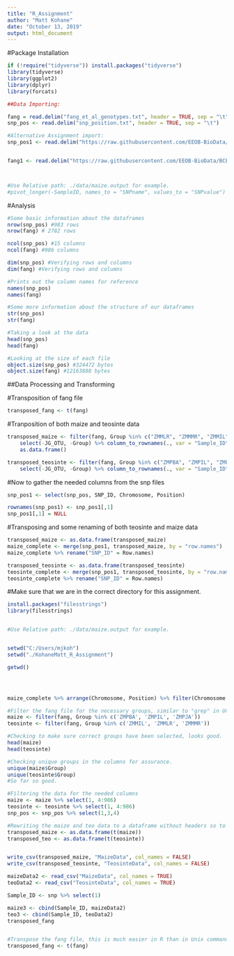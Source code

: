 ---
title: "R_Assignment"
author: "Matt Kohane"
date: "October 13, 2019"
output: html_document
---

#Package Installation
```{r}
if (!require("tidyverse")) install.packages("tidyverse")
library(tidyverse)
library(ggplot2)
library(dplyr)
library(forcats)
```



```{r}



##Data Importing:

fang = read.delim("fang_et_al_genotypes.txt", header = TRUE, sep = "\t")
snp_pos <- read.delim("snp_position.txt", header = TRUE, sep = "\t")

#Alternative Assignment import:
snp_pos1 <- read.delim("https://raw.githubusercontent.com/EEOB-BioData/BCB546X-Fall2019/master/assignments/UNIX_Assignment/snp_position.txt", header = TRUE, sep ="\t")


fang1 <- read.delim("https://raw.githubusercontent.com/EEOB-BioData/BCB546X-Fall2019/master/assignments/UNIX_Assignment/fang_et_al_genotypes.txt", header = TRUE,sep = "\t")



#Use Relative path: ./data/maize.output for example.
#pivot_longer(-SampleID, names_to = "SNPname", values_to = "SNPvalue")

```

#Analysis
```{r}
#Some basic information about the dataframes
nrow(snp_pos) #983 rows
nrow(fang) # 2782 rows 

ncol(snp_pos) #15 columns
ncol(fang) #986 columns

dim(snp_pos) #Verifying rows and columns
dim(fang) #Verifying rows and columns

#Prints out the column names for reference
names(snp_pos)
names(fang)

#Some more information about the structure of our dataframes
str(snp_pos) 
str(fang)

#Taking a look at the data
head(snp_pos)
head(fang)

#Looking at the size of each file 
object.size(snp_pos) #324472 bytes
object.size(fang) #12163888 bytes
```
##Data Processing and Transforming


#Transposition of fang file
```{r}
transposed_fang <- t(fang)
```

#Tranposition of both maize and teosinte data
```{r}
transposed_maize <- filter(fang, Group %in% c("ZMMLR", "ZMMMR", "ZMMIL")) %>%
    select(-JG_OTU, -Group) %>% column_to_rownames(., var = "Sample_ID") %>% t() %>%
    as.data.frame()

transposed_teosinte <- filter(fang, Group %in% c("ZMPBA", "ZMPIL", "ZMPJA")) %>%
    select(-JG_OTU, -Group) %>% column_to_rownames(., var = "Sample_ID") %>% t() %>% as.data.frame()

```

#Now to gather the needed columns from the snp files
```{r}
snp_pos1 <- select(snp_pos, SNP_ID, Chromosome, Position)
```

```{r}
rownames(snp_pos1) <- snp_pos1[,1]
snp_pos1[,1] = NULL
```

#Transposing and some renaming of both teosinte and maize data
```{r}
transposed_maize <- as.data.frame(transposed_maize)
maize_complete <- merge(snp_pos1, transposed_maize, by = "row.names")
maize_complete %>% rename("SNP_ID" = Row.names)

transposed_teosinte <- as.data.frame(transposed_teosinte)
teosinte_complete <- merge(snp_pos1, transposed_teosinte, by = "row.names")
teosinte_complete %>% rename("SNP_ID" = Row.names)
```
#Make sure that we are in the correct directory for this assignment.
```{r}
install.packages("filesstrings")
library(filesstrings)


#Use Relative path: ./data/maize.output for example.


setwd("C:/Users/mjkoh")
setwd("./KohaneMatt_R_Assignment")

getwd()




maize_complete %>% arrange(Chromosome, Position) %>% filter(Chromosome == 1) %>% write.table("maize_chr1_for.txt", sep="\t",col.names = FALSE, row.names = FALSE, quote = FALSE)


```







```{r}
#Filter the fang file for the necessary groups, similar to "grep" in Unix.
maize <- filter(fang, Group %in% c('ZMPBA', 'ZMPIL', 'ZMPJA'))
teosinte <- filter(fang, Group %in% c('ZMMIL', 'ZMMLR', 'ZMMMR'))

#Checking to make sure correct groups have been selected, looks good.
head(maize)
head(teosinte)

#Checking unique groups in the columns for assurance.
unique(maize$Group)
unique(teosinte$Group)
#So far so good.

#Filtering the data for the needed columns
maize <- maize %>% select(1, 4:986)
teosinte <- teosinte %>% select(1, 4:986)
snp_pos <- snp_pos %>% select(1,3,4)

#Rewriting the maize and teo data to a dataframe without headers so to be efficient for downstream
transposed_maize <- as.data.frame(t(maize))
transposed_teo <- as.data.frame(t(teosinte))


write_csv(transposed_maize, "MaizeData", col_names = FALSE)
write_csv(transposed_teosinte, "TeosinteData", col_names = FALSE)

maizeData2 <- read_csv("MaizeData", col_names = TRUE)
teoData2 <- read_csv("TeosinteData", col_names = TRUE)

Sample_ID <- snp %>% select(1)

maize3 <- cbind(Sample_ID, maizeData2)
teo3 <- cbind(Sample_ID, teoData2)
transposed_fang


#Transpose the fang file, this is much easier in R than in Unix command line.
transposed_fang <- t(fang)


```


```{r}

```




